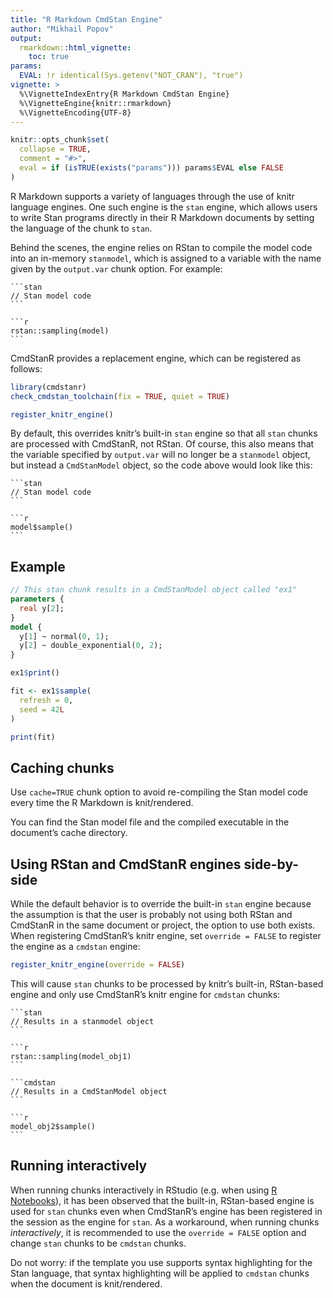 ```yaml
---
title: "R Markdown CmdStan Engine"
author: "Mikhail Popov"
output:
  rmarkdown::html_vignette:
    toc: true
params:
  EVAL: !r identical(Sys.getenv("NOT_CRAN"), "true")
vignette: >
  %\VignetteIndexEntry{R Markdown CmdStan Engine}
  %\VignetteEngine{knitr::rmarkdown}
  %\VignetteEncoding{UTF-8}
---
```


```r
knitr::opts_chunk$set(
  collapse = TRUE,
  comment = "#>",
  eval = if (isTRUE(exists("params"))) params$EVAL else FALSE
)
```

R Markdown supports a variety of languages through the use of knitr language
engines. One such engine is the `stan` engine, which allows users to write Stan
programs directly in their R Markdown documents by setting the language of the
chunk to `stan`.

Behind the scenes, the engine relies on RStan to compile the model code into an
in-memory `stanmodel`, which is assigned to a variable with the name given by
the `output.var` chunk option. For example:

````verbatim
```stan
// Stan model code
```

```r
rstan::sampling(model)
```
````

CmdStanR provides a replacement engine, which can be registered as follows:

```r
library(cmdstanr)
check_cmdstan_toolchain(fix = TRUE, quiet = TRUE)

register_knitr_engine()
```

By default, this overrides knitr's built-in `stan` engine so that all `stan`
chunks are processed with CmdStanR, not RStan. Of course, this also means that
the variable specified by `output.var` will no longer be a `stanmodel` object,
but instead a `CmdStanModel` object, so the code above would look like this:

````verbatim
```stan
// Stan model code
```

```r
model$sample()
```
````

## Example

```stan
// This stan chunk results in a CmdStanModel object called "ex1"
parameters {
  real y[2];
}
model {
  y[1] ~ normal(0, 1);
  y[2] ~ double_exponential(0, 2);
}
```

```r
ex1$print()
```

```r
fit <- ex1$sample(
  refresh = 0,
  seed = 42L
)

print(fit)
```

## Caching chunks

Use `cache=TRUE` chunk option to avoid re-compiling the Stan model code every
time the R Markdown is knit/rendered.

You can find the Stan model file and the compiled executable in the document's
cache directory.

## Using RStan and CmdStanR engines side-by-side

While the default behavior is to override the built-in `stan` engine because the
assumption is that the user is probably not using both RStan and CmdStanR in the
same document or project, the option to use both exists. When registering
CmdStanR's knitr engine, set `override = FALSE` to register the engine as a
`cmdstan` engine:

``` r
register_knitr_engine(override = FALSE)
```

This will cause `stan` chunks to be processed by knitr's built-in, RStan-based
engine and only use CmdStanR's knitr engine for `cmdstan` chunks:

````verbatim
```stan
// Results in a stanmodel object
```

```r
rstan::sampling(model_obj1)
```

```cmdstan
// Results in a CmdStanModel object
```

```r
model_obj2$sample()
```
````

## Running interactively

When running chunks interactively in RStudio (e.g. when using 
[R Notebooks](https://bookdown.org/yihui/rmarkdown/notebook.html)), it has been
observed that the built-in, RStan-based engine is used for `stan` chunks even
when CmdStanR's engine has been registered in the session as the engine for
`stan`. As a workaround, when running chunks *interactively*, it is recommended
to use the `override = FALSE` option and change `stan` chunks to be `cmdstan`
chunks.

Do not worry: if the template you use supports syntax highlighting for the Stan
language, that syntax highlighting will be applied to `cmdstan` chunks when the
document is knit/rendered.

